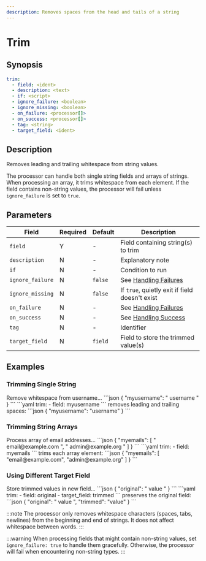 ```yaml
---
description: Removes spaces from the head and tails of a string
---
```


# Trim

## Synopsis

```yaml {2}
trim:
  - field: <ident>
  - description: <text>
  - if: <script>
  - ignore_failure: <boolean>
  - ignore_missing: <boolean>
  - on_failure: <processor[]>
  - on_success: <processor[]>
  - tag: <string>
  - target_field: <ident>
```

## Description

Removes leading and trailing whitespace from string values.

The processor can handle both single string fields and arrays of strings. When processing an array, it trims whitespace from each element. If the field contains non-string values, the processor will fail unless `ignore_failure` is set to `true`.

## Parameters

|Field|Required|Default|Description|
|---|---|---|---|
|`field`|Y|-|Field containing string(s) to trim|
|`description`|N|-|Explanatory note|
|`if`|N|-|Condition to run|
|`ignore_failure`|N|`false`|See [Handling Failures](../handling-failures.mdx)|
|`ignore_missing`|N|`false`|If `true`, quietly exit if field doesn't exist|
|`on_failure`|N|-|See [Handling Failures](../handling-failures.mdx)|
|`on_success`|N|-|See [Handling Success](../handling-success.mdx)|
|`tag`|N|-|Identifier|
|`target_field`|N|`field`|Field to store the trimmed value(s)|

## Examples

### Trimming Single String

<ExampleGrid>
  <CommentCol>
    Remove whitespace from username...
  </CommentCol>
  <CodeCol>
    ```json
    {
      "myusername": "  username  "
    }
    ```
    ```yaml
    trim:
      - field: myusername
    ```
  </CodeCol>
  <CommentCol>
    removes leading and trailing spaces:
  </CommentCol>
  <CodeCol>
    ```json
    {
      "myusername": "username"
    }
    ```
  </CodeCol>
</ExampleGrid>

### Trimming String Arrays

<ExampleGrid>
  <CommentCol>
    Process array of email addresses...
  </CommentCol>
  <CodeCol>
    ```json
    {
      "myemails": [
        "  email@example.com  ",
        "  admin@example.org  "
      ]
    }
    ```
    ```yaml
    trim:
      - field: myemails
    ```
  </CodeCol>
  <CommentCol>
    trims each array element:
  </CommentCol>
  <CodeCol>
    ```json
    {
      "myemails": [
        "email@example.com",
        "admin@example.org"
      ]
    }
    ```
  </CodeCol>
</ExampleGrid>

### Using Different Target Field

<ExampleGrid>
  <CommentCol>
    Store trimmed values in new field...
  </CommentCol>
  <CodeCol>
    ```json
    {
      "original": "  value  "
    }
    ```
    ```yaml
    trim:
      - field: original
      - target_field: trimmed
    ```
  </CodeCol>
  <CommentCol>
    preserves the original field:
  </CommentCol>
  <CodeCol>
    ```json
    {
      "original": "  value  ",
      "trimmed": "value"
    }
    ```
  </CodeCol>
</ExampleGrid>

:::note
The processor only removes whitespace characters (spaces, tabs, newlines) from the beginning and end of strings. It does not affect whitespace between words.
:::

:::warning
When processing fields that might contain non-string values, set `ignore_failure: true` to handle them gracefully. Otherwise, the processor will fail when encountering non-string types.
:::